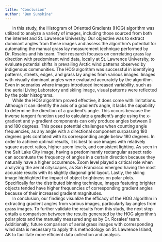 ```yaml
---
title: "Conclusion"
author: "Ben Sunshine"
---
```


|       In this study, the Histogram of Oriented Gradients (HOG) algorithm was utilized to analyze a variety of images, including those sourced from both the internet and St. Lawrence University. Our objective was to extract dominant angles from these images and assess the algorithm's potential for automating the manual grass lay measurement technique performed by Dr. Rosales and his team. Their research focuses on correlating grass lay direction with predominant wind data, locally at St. Lawrence University, to evaluate potential shifts in prevailing Arctic wind patterns observed by indigenous communities. The HOG algorithm was successful in identifying patterns, streets, edges, and grass lay angles from various images. Images with visually dominant angles were evaluated accurately by the algorithm. Even in scenarios where images introduced increased variability, such as the aerial Living Laboratory and skiing image, visual patterns were reflected by the polar histograms. 

|       While the HOG algorithm proved effective, it does come with limitations. Although it can identify the axis of a gradient's angle, it lacks the capability to determine the direction of a gradient's angle. This occurs because the inverse tangent function used to calculate a gradient's angle using the x-gradient and y-gradient components can only produce angles between 0 and 180 degrees. This poses potential challenges when counting angle frequencies, as any angle with a directional component surpassing 180 degrees gets conflated with its corresponding angle below 180 degrees. In order to achieve optimal results, it is best to use images with relatively square aspect ratios, higher zoom levels, and consistent lighting. As seen in the Salt Lake City image, having a predominantly rectangular aspect ratio can accentuate the frequency of angles in a certain direction because they naturally have a higher occurrence. Zoom level played a critical role when analyzing the aerial cityscapes, as San Francisco emerged having the most accurate results with its slightly diagonal grid layout. Lastly, the skiing image highlighted the impact of object brightness on polar plots. Specifically for the distributed binning technique, images featuring brighter objects tended have higher frequencies of corresponding gradient angles because of their increased gradient magnitudes.

|       In conclusion, our findings visualize the efficacy of the HOG algorithm in extracting gradient angles from various images, particularly lay angles from grass images. To further validate the results from this study, the next step entails a comparison between the results generated by the HOG algorithm's polar plots and the manually measured angles by Dr. Rosales' team. Additionally, future comparison of aerial grass images with corresponding wind data is necessary to apply this methodology on St. Lawrence Island, AK to facilitate more efficient data collection and analysis.


